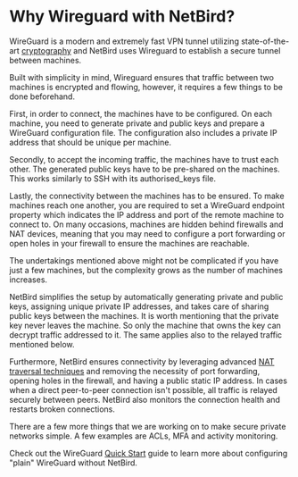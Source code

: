 
<HeroPattern />

# Why Wireguard with NetBird?

WireGuard is a modern and extremely fast VPN tunnel utilizing state-of-the-art [cryptography](https://www.wireguard.com/protocol/)
and NetBird uses Wireguard to establish a secure tunnel between machines.

Built with simplicity in mind, Wireguard ensures that traffic between two machines is encrypted and flowing, however, it requires a few things to be done beforehand.

First, in order to connect, the machines have to be configured.
On each machine, you need to generate private and public keys and prepare a WireGuard configuration file.
The configuration also includes a private IP address that should be unique per machine.

Secondly, to accept the incoming traffic, the machines have to trust each other.
The generated public keys have to be pre-shared on the machines.
This works similarly to SSH with its authorised_keys file.

Lastly, the connectivity between the machines has to be ensured.
To make machines reach one another, you are required to set a WireGuard endpoint property which indicates the IP address and port of the remote machine to connect to.
On many occasions, machines are hidden behind firewalls and NAT devices,
meaning that you may need to configure a port forwarding or open holes in your firewall to ensure the machines are reachable.

The undertakings mentioned above might not be complicated if you have just a few machines, but the complexity grows as the number of machines increases.

NetBird simplifies the setup by automatically generating private and public keys, assigning unique private IP addresses, and takes care of sharing public keys between the machines.
It is worth mentioning that the private key never leaves the machine.
So only the machine that owns the key can decrypt traffic addressed to it.
The same applies also to the relayed traffic mentioned below.

Furthermore, NetBird ensures connectivity by leveraging advanced [NAT traversal techniques](https://en.wikipedia.org/wiki/NAT_traversal)
and removing the necessity of port forwarding, opening holes in the firewall, and having a public static IP address.
In cases when a direct peer-to-peer connection isn't possible, all traffic is relayed securely between peers.
NetBird also monitors the connection health and restarts broken connections.

There are a few more things that we are working on to make secure private networks simple. A few examples are ACLs, MFA and activity monitoring.

Check out the WireGuard [Quick Start](https://www.wireguard.com/quickstart/) guide to learn more about configuring "plain" WireGuard without NetBird.

